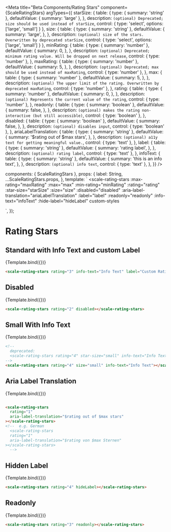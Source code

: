 
<Meta
  title="Beta Components/Rating Stars"
  component={ScaleRatingStars}
  argTypes={{
    starSize: {
      table: {
        type: { summary: 'string' },
        defaultValue: { summary: 'large' },
      },
      description: `(optional) Deprecated; size should be used instead of starSize`,
      control: { type: 'select', options: ['large', 'small'] }
    },
    size: {
      table: {
        type: { summary: 'string' },
        defaultValue: {
          summary: 'large',
        },
      },
      description: `(optional) size of the stars. Overwritten by deprecated starSize`,
      control: { type: 'select', options: ['large', 'small'] }
    },
    minRating: {
      table: {
        type: { summary: 'number' },
        defaultValue: {
          summary: 0,
        },
      },
      description: `(optional) Deprecated; minimum rating value. Will be dropped on next release`,
      control: { type: 'number' },
    },
    maxRating: {
      table: {
        type: { summary: 'number' },
        defaultValue: {
          summary: 5,
        },
      },
      description: `(optional) Deprecated; max should be used instead of maxRating`,
      control: { type: 'number' },
    },
    max: {
      table: {
        type: { summary: 'number' },
        defaultValue: {
          summary: 5,
        },
      },
      description: `(optional) The upper limit of the rating. Overwritten by deprecated maxRating`,
      control: { type: 'number' },
    },
    rating: {
      table: {
        type: { summary: 'number' },
        defaultValue: {
          summary: 0,
        },
      },
      description: `(optional) Represents the current value of the rating`,
      control: { type: 'number' },
    },
    readonly: {
      table: {
        type: { summary: 'boolean' },
        defaultValue: {
          summary: false,
        },
      },
      description: `(optional) makes the rating non-interactive (but still accessible)`,
      control: { type: 'boolean' },
    },
    disabled: {
      table: {
        type: { summary: 'boolean' },
        defaultValue: {
          summary: false,
        },
      },
      description: `(optional) disables input`,
      control: { type: 'boolean' },
    },
    ariaLabelTranslation: {
      table: {
        type: { summary: 'string' },
        defaultValue: {
          summary: '$rating out of $max stars',
        },
      },
      description: `(optional) a11y text for getting meaningful value.`,
      control: { type: 'text' },
    },
    label: {
      table: {
        type: { summary: 'string' },
        defaultValue: {
          summary: 'rating label',
        },
      },
      description: `(optional) rating label`,
      control: { type: 'text' },
    },
    infoText: {
      table: {
        type: { summary: 'string' },
        defaultValue: {
          summary: 'this is an info text',
        },
      },
      description: `(optional) info text`,
      control: { type: 'text' },
    },
  }}
/>

  components: { ScaleRatingStars },
  props: {
    label: String,
    ...ScaleRatingStars.props,
  },
  template: `
  <scale-rating-stars
    :max-rating="maxRating"
    :max="max"
    :min-rating="minRating"
    :rating="rating"
    :star-size="starSize"
    :size="size"
    :disabled="disabled"
    :aria-label-translation="ariaLabelTranslation"
    :label="label"
    :readonly="readonly"
    :info-text="infoText"
    :hide-label="hideLabel"
    custom-styles
  >
  </scale-rating-stars>
    `,
});

# Rating Stars

## Standard with Info Text and custom Label

<Canvas withSource="none">
  <Story
    name="Info Text and custom Label"
    args={{
      rating: 3,
      infoText: "this is a info text",
      label: "Custom Rating Label",
    }}
  >
    {Template.bind({})}
  </Story>
</Canvas>

<ArgsTable story="Info Text and custom Label" />

```html
<scale-rating-stars rating="3" info-text="Info Text" label="Custom Rating Label"></scale-rating-stars>
```

## Disabled

<Canvas withSource="none">
  <Story
    name="Disabled"
    args={{
      disabled: true,
      rating: 2,
    }}
  >
    {Template.bind({})}
  </Story>
</Canvas>

```html
<scale-rating-stars rating="2" disabled></scale-rating-stars>
```

## Small With Info Text

<Canvas withSource="none">
  <Story
    name="Small With Info Text"
    args={{
      rating: 4,
      starSize: 'small',
      infoText: "Info Text"
    }}
  >
    {Template.bind({})}
  </Story>
</Canvas>

```html
<!-- 
  deprecated:
  <scale-rating-stars rating="4" star-size="small" info-text="Info Text"></scale-rating-stars>
-->
<scale-rating-stars rating="4" size="small" info-text="Info Text"></scale-rating-stars>
```

## Aria Label Translation

<Canvas withSource="none">
  <Story
    name="Aria Label Translation"
    args={{
      rating: 1,
      ariaLabelTranslation: "$rating out of $maxRating stars",
    }}
  >
    {Template.bind({})}
  </Story>
</Canvas>

```html

<scale-rating-stars
  rating="1"
  aria-label-translation="$rating out of $max stars"
></scale-rating-stars>
<!--  e.g. German
  <scale-rating-stars
  rating="1"
  aria-label-translation="$rating von $max Sternen"
></scale-rating-stars>
  -->
```

## Hidden Label

<Canvas withSource="none">
  <Story
    name="Hidden Label"
    args={{
      rating: 4,
      hideLabel: true
    }}
  >
    {Template.bind({})}
  </Story>
</Canvas>

```html
<scale-rating-stars rating="4" hideLabel></scale-rating-stars>
```

## Readonly

<Canvas withSource="none">
  <Story
    name="Readonly"
    args={{
      rating: 3,
      readonly: true
    }}
  >
    {Template.bind({})}
  </Story>
</Canvas>

```html
<scale-rating-stars rating="3" readonly></scale-rating-stars>
```
